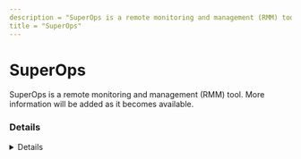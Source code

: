 ```yaml
---
description = "SuperOps is a remote monitoring and management (RMM) tool. More information will be added as it becomes available."
title = "SuperOps"
---
```




# SuperOps

SuperOps is a remote monitoring and management (RMM) tool. More information will be added as it becomes available.

### Details
<Details author={""}
         category={""}
         created={""}
         website={""}
         lastModified={"2024-02-07"}
         privileges={""}
         free={ false }
         verification={ false }
/>

#### Installation Paths
<Card code={ ["superopsticket.exe", "superops.exe"] }/>





### Forensic Artifacts




#### Network Artifacts
<EuiSpacer size="xl"/>
<NetworkArtifactsTable data={ [{"Description": "Known remote domains", "Domains": ["*.superopsbeta.com", "superops.ai", "serv.superopsalpha.com", "*.superops.ai", "*.superopsalpha.com"], "Ports": []}] }/>




### Detections
- Detects potential network activity of SuperOps RMM tool
  - [Sigma Rule](https://github.com/magicsword-io/LOLRMM/blob/main/detections/sigma/superops_network_sigma.yml)
- Detects potential processes activity of SuperOps RMM tool
  - [Sigma Rule](https://github.com/magicsword-io/LOLRMM/blob/main/detections/sigma/superops_processes_sigma.yml)

### References
- [https://support.superops.com/en/articles/6632028-how-to-download-and-deploy-the-agent](https://support.superops.com/en/articles/6632028-how-to-download-and-deploy-the-agent)

